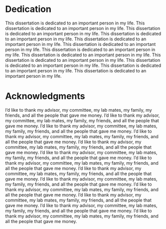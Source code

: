 ```{=latex}
%TITLE PAGE LATEX CODE
\pagenumbering{gobble} %No page numbering
\begin{centering}
\vspace*{0.55in} %This seems to line title up at 2 inches
\doublespacing %Title should be double spaced
(This is the Title of the Thesis/Dissertation that is really long to take up two lines so I can demonstrate it properly skips a line for long titles)
\singlespacing
\vspace{\baselineskip}
\vspace{\baselineskip}
\vspace{\baselineskip}
by\\
\vspace{\baselineskip}
\vspace{\baselineskip}
\vspace{\baselineskip}
(Author Name)\\
\vspace{\baselineskip}
\vspace{\baselineskip}
\vspace{\baselineskip}
\vspace{\baselineskip}
A (thesis or dissertation) submitted in partial fulfillment \\
of the requirements for the degree of \\
(Doctor of Philosophy or Master of Science) in (Subject) \\
with a concentration in (Concentration) \\
(College Name) \\
University of South Florida\\
\vspace{\baselineskip}
\vspace{\baselineskip}
Major Professor: (Professor, PhD.) \\
(Committee Member 1, PhD.) \\
(Committee Member 2, PhD.) \\
(Committee Member 3, PhD.) \\
(Committee Member 4, PhD.) \\
\vspace{\baselineskip}
\vspace{\baselineskip}
Date of Approval: \\
(Month Day, Year)\\
\vspace{\baselineskip}
\vspace{\baselineskip}
\vspace{\baselineskip}
Keywords: (Keyword 1, Keyword 2, Keyword 3, Keyword 4)\\
\vspace{\baselineskip}
Copyright \copyright\ (Year, Author Name) \\
\end{centering}
```
```{=tex}
\newpage
```
# Dedication {.unlisted .unnumbered}

This dissertation is dedicated to an important person in my life. This dissertation is dedicated to an important person in my life. This dissertation is dedicated to an important person in my life. This dissertation is dedicated to an important person in my life. This dissertation is dedicated to an important person in my life. This dissertation is dedicated to an important person in my life. This dissertation is dedicated to an important person in my life. This dissertation is dedicated to an important person in my life. This dissertation is dedicated to an important person in my life. This dissertation is dedicated to an important person in my life. This dissertation is dedicated to an important person in my life. This dissertation is dedicated to an important person in my life.

# Acknowledgments {.unlisted .unnumbered}

I'd like to thank my advisor, my committee, my lab mates, my family, my friends, and all the people that gave me money. I'd like to thank my advisor, my committee, my lab mates, my family, my friends, and all the people that gave me money. I'd like to thank my advisor, my committee, my lab mates, my family, my friends, and all the people that gave me money. I'd like to thank my advisor, my committee, my lab mates, my family, my friends, and all the people that gave me money. I'd like to thank my advisor, my committee, my lab mates, my family, my friends, and all the people that gave me money. I'd like to thank my advisor, my committee, my lab mates, my family, my friends, and all the people that gave me money. I'd like to thank my advisor, my committee, my lab mates, my family, my friends, and all the people that gave me money. I'd like to thank my advisor, my committee, my lab mates, my family, my friends, and all the people that gave me money. I'd like to thank my advisor, my committee, my lab mates, my family, my friends, and all the people that gave me money. I'd like to thank my advisor, my committee, my lab mates, my family, my friends, and all the people that gave me money. I'd like to thank my advisor, my committee, my lab mates, my family, my friends, and all the people that gave me money. I'd like to thank my advisor, my committee, my lab mates, my family, my friends, and all the people that gave me money. I'd like to thank my advisor, my committee, my lab mates, my family, my friends, and all the people that gave me money.

```{=latex}
\setcounter{tocdepth}{6} %Table of contents goes to level 6 headings
\cftdot
\singlespacing
\tableofcontents  % Create Table of Contents in Latex
\pagenumbering{roman}
```
\newpage

```{=latex}
\singlespacing
\listoftables % Create List of Tables in Latex
\addcontentsline{toc}{chapter}{List of Tables}
```
\newpage

```{=latex}
\singlespacing
\listoffigures % Create List of Figures in Latex
\addcontentsline{toc}{chapter}{List of Figures}
```
\newpage
\doublespacing
